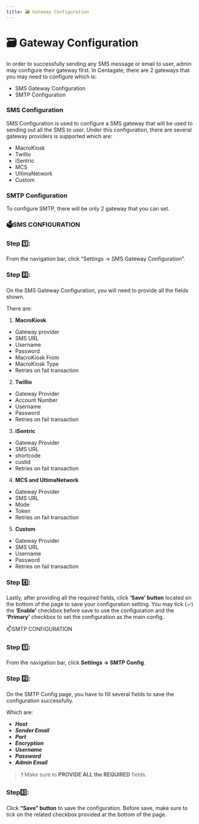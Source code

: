 ```yaml
---
title: 🗃️ Gateway Configuration
---
```


# 🗃️ Gateway Configuration

In order to successfully sending any SMS message or email to user, admin may configure their gateway first. In Centagate, there are 2 gateways that you may need to configure which is:   
- SMS Gateway Configuration
- SMTP Configuration

### SMS Configuration

SMS Configuration is used to configure a SMS gateway that will be used to sending out all the SMS to user. Under this configuration, there are several gateway providers is supported which are:  
- MacroKiosk
- Twillio
- iSentric
- MCS
- UltimaNetwork
- Custom

### SMTP Configuration

To configure SMTP, there will be only 2 gateway that you can set.

### 🗳️SMS CONFIGURATION

### Step 1️⃣:
From the navigation bar, click “Settings → SMS Gateway Configuration”.

### Step 2️⃣:
On the SMS Gateway Configuration, you will need to provide all the fields shown.

There are:  
1. **MacroKiosk**
- Gateway provider
- SMS URL
- Username
- Password
- MacroKiosk From
- MacroKiosk Type
- Retries on fail transaction

2. **Twillio**
- Gateway Provider
- Account Number
- Username
- Password
- Retries on fail transaction

3. **iSentric**
- Gateway Provider
- SMS URL
- shortcode
- custid
- Retries on fail transaction

4. **MCS and UltimaNetwork**
- Gateway Provider
- SMS URL
- Mode
- Token
- Retries on fail transaction

5. **Custom**
- Gateway Provider
- SMS URL
- Username
- Password
- Retries on fail transaction

### Step 4️⃣:

Lastly, after providing all the required fields, click **‘Save’ button** located on the bottom of the page to save your configuration setting. You may tick (✓) the **‘Enable’** checkbox before save to use the configuration and the **‘Primary’** checkbox to set the configuration as the main config.

📫SMTP CONFIGURATION

### Step 1️⃣:

From the navigation bar, click **Settings → SMTP Config**.

### Step 2️⃣:

On the SMTP Config page, you have to fill several fields to save the configuration successfully.

Which are:  
- ***Host***
- ***Sender Email***
- ***Port***
- ***Encryption***
- ***Username***
- ***Password***
- ***Admin Email***

> ❗ Make sure to **PROVIDE ALL the REQUIRED** fields.

### Step3️⃣:
Click **“Save” button** to save the configuration. Before save, make sure to tick on the related checkbox provided at the bottom of the page.
